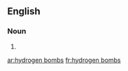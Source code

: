 ==English==

===Noun===
{{head|en}}

# {{plural of|hydrogen bomb}}

[[ar:hydrogen bombs]]
[[fr:hydrogen bombs]]